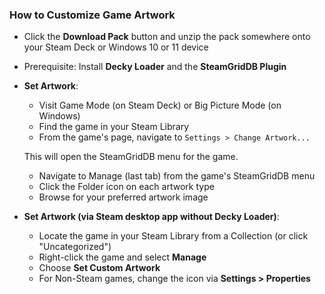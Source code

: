 ---
---


### How to Customize Game Artwork

- Click the **Download Pack** button and unzip the pack somewhere onto your Steam Deck or Windows 10 or 11 device

- Prerequisite: Install **Decky Loader** and the **SteamGridDB Plugin**

- **Set Artwork**:
   - Visit Game Mode (on Steam Deck) or Big Picture Mode (on Windows)
   - Find the game in your Steam Library
   - From the game's page, navigate to `Settings > Change Artwork...`
   
   This will open the SteamGridDB menu for the game.
   - Navigate to Manage (last tab) from the game's SteamGridDB menu
   - Click the Folder icon on each artwork type
   - Browse for your preferred artwork image

- **Set Artwork (via Steam desktop app without Decky Loader)**:
   - Locate the game in your Steam Library from a Collection (or click "Uncategorized")
   - Right-click the game and select **Manage**
   - Choose **Set Custom Artwork**
   - For Non-Steam games, change the icon via **Settings > Properties**